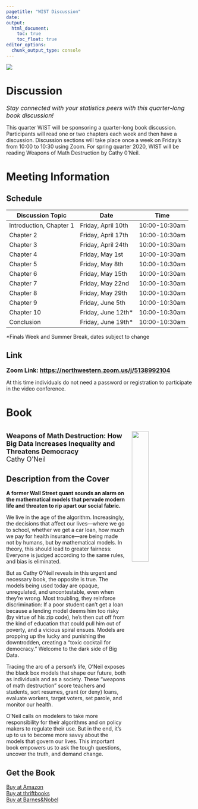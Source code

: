```yaml
---
pagetitle: "WIST Discussion"
date: 
output:
  html_document:
    toc: true
    toc_float: true
editor_options: 
  chunk_output_type: console
---
```


<img src="WIST-withname.png" /> 

<h1> Discussion </h1> 
<font size=3> <i> Stay connected with your statistics peers with this quarter-long book discussion! </i> </font>   

This quarter WIST will be sponsoring a quarter-long book discussion.  Participants will read one or two chapters each week and then have a discussion.  Discussion sections will take place once a week on Friday's from 10:00 to 10:30 using Zoom.  For spring quarter 2020, WIST will be reading Weapons of Math Destruction by Cathy 0'Neil.  

<h1> Meeting Information </h1> 

<h2> Schedule </h2> 

Discussion Topic | Date | Time  
-----------------|------|------  
Introduction, Chapter 1 | Friday, April 10th | 10:00-10:30am   
Chapter 2 | Friday, April 17th  | 10:00-10:30am    
Chapter 3 | Friday, April 24th  | 10:00-10:30am    
Chapter 4 | Friday, May 1st     | 10:00-10:30am    
Chapter 5 | Friday, May 8th     | 10:00-10:30am    
Chapter 6 | Friday, May 15th    | 10:00-10:30am    
Chapter 7 | Friday, May 22nd    | 10:00-10:30am    
Chapter 8 | Friday, May 29th    | 10:00-10:30am    
Chapter 9 | Friday, June 5th    | 10:00-10:30am    
Chapter 10 | Friday, June 12th* | 10:00-10:30am    
Conclusion | Friday, June 19th* | 10:00-10:30am    
  
*Finals Week and Summer Break, dates subject to change   


<h2> Link </h2> 
<font size=3> <b> 
Zoom Link: <a href="https://northwestern.zoom.us/j/5138992104"> https://northwestern.zoom.us/j/5138992104 </a> 
</b> </font>  

At this time individuals do not need a password or registration to participate in the video conference.  


<h1> Book </h1>  
<img alt = '' width='30%' src="Cover-WeaponsofMathDestruction.jpg" align="right" style="margin:15px;"/>  
<font size = 4> <b>Weapons of Math Destruction: How Big Data Increases Inequality and Threatens Democracy </b> </font>  
<font size = 4> Cathy O'Neil </font> 

<h2> Description from the Cover </h2> 

**A former Wall Street quant sounds an alarm on the mathematical models that pervade modern life and threaten to rip apart our social fabric.** 

We live in the age of the algorithm. Increasingly, the decisions that affect our lives—where we go to school, whether we get a car loan, how much we pay for health insurance—are being made not by humans, but by mathematical models. In theory, this should lead to greater fairness: Everyone is judged according to the same rules, and bias is eliminated.  

But as Cathy O’Neil reveals in this urgent and necessary book, the opposite is true. The models being used today are opaque, unregulated, and uncontestable, even when they’re wrong. Most troubling, they reinforce discrimination: If a poor student can’t get a loan because a lending model deems him too risky (by virtue of his zip code), he’s then cut off from the kind of education that could pull him out of poverty, and a vicious spiral ensues. Models are propping up the lucky and punishing the downtrodden, creating a “toxic cocktail for democracy.” Welcome to the dark side of Big Data.  

Tracing the arc of a person’s life, O’Neil exposes the black box models that shape our future, both as individuals and as a society. These “weapons of math destruction” score teachers and students, sort resumes, grant (or deny) loans, evaluate workers, target voters, set parole, and monitor our health.

O’Neil calls on modelers to take more responsibility for their algorithms and on policy makers to regulate their use. But in the end, it’s up to us to become more savvy about the models that govern our lives. This important book empowers us to ask the tough questions, uncover the truth, and demand change. 


<h2> Get the Book </h2> 

[Buy at Amazon](https://www.amazon.com/Weapons-Math-Destruction-Increases-Inequality/dp/0553418815)  
[Buy at thriftbooks](https://www.thriftbooks.com/w/weapons-of-math-destruction-how-big-data-increases-inequality-and-threatens-democracy_cathy-oneil/10762409/#isbn=0553418831&idiq=24418430)  
[Buy at Barnes&Nobel](https://www.barnesandnoble.com/w/weapons-of-math-destruction-cathy-oneil/1123130166?ean=9780553418835)

